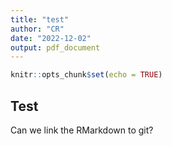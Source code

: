 ```yaml
---
title: "test"
author: "CR"
date: "2022-12-02"
output: pdf_document
---
```


```r
knitr::opts_chunk$set(echo = TRUE)
```

## Test

Can we link the RMarkdown to git? 

